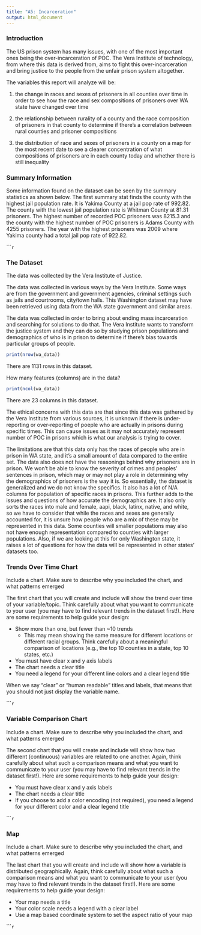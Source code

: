 ```yaml
---
title: "A5: Incarceration"
output: html_document
---
```


### Introduction

The US prison system has many issues, with one of the most important ones being the over-incarceration of POC. The Vera Institute of technology, from where this data is derived from, aims to fight this over-incarceration and bring justice to the people from the unfair prison system altogether.

The variables this report will analyze will be:

(1) the change in races and sexes of prisoners in all counties over time in order to see how the race and sex compositions of prisoners over WA state have changed over time

(2) the relationship between rurality of a county and the race composition of prisoners in that county to determine if there's a correlation between rural counties and prisoner compositions

(3) the distribution of race and sexes of prisoners in a county on a map for the most recent date to see a clearer concentration of what compositions of prisoners are in each county today and whether there is still inequality

### Summary Information

Some information found on the dataset can be seen by the summary statistics as shown below. The first summary stat finds the county with the highest jail population rate. It is Yakima County at a jail pop rate of 992.82. The county with the lowest jail population rate is Whitman County at 81.31 prisoners. The highest number of recorded POC prisoners was 8215.3 and the county with the highest number of POC prisoners is Adams County with 4255 prisoners. The year with the highest prisoners was 2009 where Yakima county had a total jail pop rate of 922.82.

``````r
```

### The Dataset

The data was collected by the Vera Institute of Justice.

The data was collected in various ways by the Vera Institute. Some ways are from the government and government agencies, criminal settings such as jails and courtrooms, city/town halls. This Washington dataset may have been retrieved using data from the WA state government and similar areas.

The data was collected in order to bring about ending mass incarceration and searching for solutions to do that. The Vera Institute wants to transform the justice system and they can do so by studying prison populations and demographics of who is in prison to determine if there's bias towards particular groups of people.

```r
print(nrow(wa_data))
```

There are 1131 rows in this dataset.

How many features (columns) are in the data? 

```r
print(ncol(wa_data))
```

There are 23 columns in this dataset.

The ethical concerns with this data are that since this data was gathered by the Vera Institute from various sources, it is unknown if there is under-reporting or over-reporting of poeple who are actually in prisons during specific times. This can cause issues as it may not accurately represent number of POC in prisons which is what our analysis is trying to cover.

The limitations are that this data only has the races of people who are in prison in WA state, and it's a small amount of data compared to the entire set. The data also does not have the reasonings behind why prisoners are in prison. We won't be able to know the severity of crimes and peoples' sentences in prison, which may or may not play a role in determining why the demographics of prisoners is the way it is. So essentially, the dataset is generalized and we do not know the specifics. It also has a lot of N/A columns for population of specific races in prisons. This further adds to the issues and questions of how accurate the demographics are. It also only sorts the races into male and female, aapi, black, latinx, native, and white, so we have to consider that while the races and sexes are generally accounted for, it is unsure how people who are a mix of these may be represented in this data. Some counties will smaller populations may also not have enough representation compared to counties with larger populations. Also, if we are looking at this for only Washington state, it raises a lot of questions for how the data will be represented in other states' datasets too.

### Trends Over Time Chart

Include a chart. Make sure to describe why you included the chart, and what patterns emerged

The first chart that you will create and include will show the trend over time of your variable/topic. Think carefully about what you want to communicate to your user (you may have to find relevant trends in the dataset first!). Here are some requirements to help guide your design:

- Show more than one, but fewer than ~10 trends
  - This may mean showing the same measure for different locations or different racial groups. Think carefully about a meaningful comparison of locations (e.g., the top 10 counties in a state, top 10 states, etc.)
- You must have clear x and y axis labels
- The chart needs a clear title 
- You need a legend for your different line colors and a clear legend title

When we say "clear" or "human readable" titles and labels, that means that you should not just display the variable name.

``````r
```

### Variable Comparison Chart

Include a chart. Make sure to describe why you included the chart, and what patterns emerged

The second chart that you will create and include will show how two different (continuous) variables are related to one another. Again, think carefully about what such a comparison means and what you want to communicate to your user (you may have to find relevant trends in the dataset first!). Here are some requirements to help guide your design:

- You must have clear x and y axis labels
- The chart needs a clear title 
- If you choose to add a color encoding (not required), you need a legend for your different color and a clear legend title

``````r
```

### Map

Include a chart. Make sure to describe why you included the chart, and what patterns emerged

The last chart that you will create and include will show how a variable is distributed geographically. Again, think carefully about what such a comparison means and what you want to communicate to your user (you may have to find relevant trends in the dataset first!). Here are some requirements to help guide your design:

- Your map needs a title
- Your color scale needs a legend with a clear label
- Use a map based coordinate system to set the aspect ratio of your map

``````r
```

